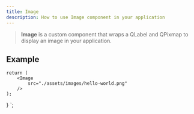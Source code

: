 ```yaml
---
title: Image
description: How to use Image component in your application
---
```



> **Image** is a custom component that wraps a QLabel and QPixmap to display an image in your application.

## Example


    return (
        <Image
            src="./assets/images/hello-world.png"
        />
    );
}
`;

<Code code={ImageExample} title='example_Image.tsx' lang='tsx' />